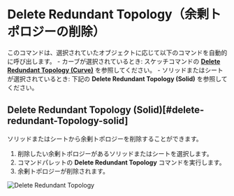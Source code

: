 
<Reference shortcut="" command="Delete Redundant Topology" button="" />

# Delete Redundant Topology（余剰トポロジーの削除）

このコマンドは、選択されていたオブジェクトに応じて以下のコマンドを自動的に呼び出します。
    - カーブが選択されているとき: スケッチコマンドの [**Delete Redundant Topology (Curve)**](../sketch/delete-redundant-topology) を参照してください。
    - ソリッドまたはシートが選択されているとき: 下記の **Delete Redundant Topology (Solid)** を参照してください。

## Delete Redundant Topology (Solid)[#delete-redundant-Topology-solid]

ソリッドまたはシートから余剰トポロジーを削除することができます。

1. 削除したい余剰トポロジーがあるソリッドまたはシートを選択します。
2. コマンドパレットの **Delete Redundant Topology** コマンドを実行します。
3. 余剰トポロジーが削除されます。

![Delete Redundant Topology](/img/delete-redundant-topology-solid.gif)










